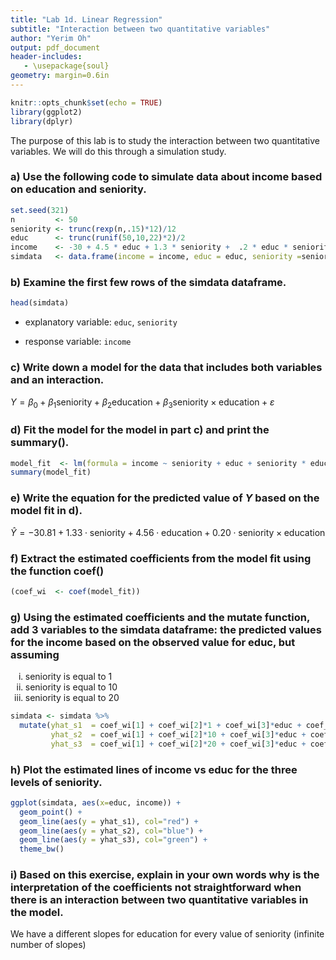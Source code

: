 ```yaml
---
title: "Lab 1d. Linear Regression"
subtitle: "Interaction between two quantitative variables"
author: "Yerim Oh"
output: pdf_document
header-includes:
   - \usepackage{soul}
geometry: margin=0.6in
---
```


```r
knitr::opts_chunk$set(echo = TRUE)
library(ggplot2)
library(dplyr)
```

The purpose of this lab is to study the interaction between two quantitative variables. We will do this through a simulation study.

### a) Use the following code to simulate data about income based on education and seniority.

```r
set.seed(321)
n         <- 50
seniority <- trunc(rexp(n,.15)*12)/12
educ      <- trunc(runif(50,10,22)*2)/2
income    <- -30 + 4.5 * educ + 1.3 * seniority +  .2 * educ * seniority + rnorm(n,0, 1.5)
simdata   <- data.frame(income = income, educ = educ, seniority =seniority)
```

### b) Examine the first few rows of the simdata dataframe.

```r
head(simdata)
```

-   explanatory variable: `educ`, `seniority`

-   response variable: `income`

### c) Write down a model for the data that includes both variables and an interaction.

$Y = \beta_0 + \beta_1 \text{seniority} + \beta_2 \text{education} + \beta_3 \text{seniority} \times \text{education} + \varepsilon$

### d) Fit the model for the model in part c) and print the summary().

```r
model_fit  <- lm(formula = income ~ seniority + educ + seniority * educ, data = simdata)
summary(model_fit)
```

### e) Write the equation for the predicted value of $Y$ based on the model fit in d).

$\hat{Y} = -30.81 + 1.33 \cdot\text{seniority} + 4.56 \cdot\text{education} + 0.20 \cdot\text{seniority} \times \text{education}$

### f) Extract the estimated coefficients from the model fit using the function coef()

```r
(coef_wi  <- coef(model_fit))
```

### g) Using the estimated coefficients and the mutate function, add 3 variables to the simdata dataframe: the predicted values for the income based on the observed value for educ, but assuming

(i) seniority is equal to 1
(ii) seniority is equal to 10
(iii) seniority is equal to 20

```r
simdata <- simdata %>% 
  mutate(yhat_s1  = coef_wi[1] + coef_wi[2]*1 + coef_wi[3]*educ + coef_wi[4]*1*educ,
         yhat_s2  = coef_wi[1] + coef_wi[2]*10 + coef_wi[3]*educ + coef_wi[4]*10*educ,
         yhat_s3  = coef_wi[1] + coef_wi[2]*20 + coef_wi[3]*educ + coef_wi[4]*20*educ)
```

### h) Plot the estimated lines of income vs educ for the three levels of seniority.

\textcolor{white}{1}

```r
ggplot(simdata, aes(x=educ, income)) +
  geom_point() + 
  geom_line(aes(y = yhat_s1), col="red") +
  geom_line(aes(y = yhat_s2), col="blue") +
  geom_line(aes(y = yhat_s3), col="green") +
  theme_bw()
```

### i) Based on this exercise, explain in your own words why is the interpretation of the coefficients not straightforward when there is an interaction between two quantitative variables in the model.

We have a different slopes for education for every value of seniority (infinite number of slopes)

